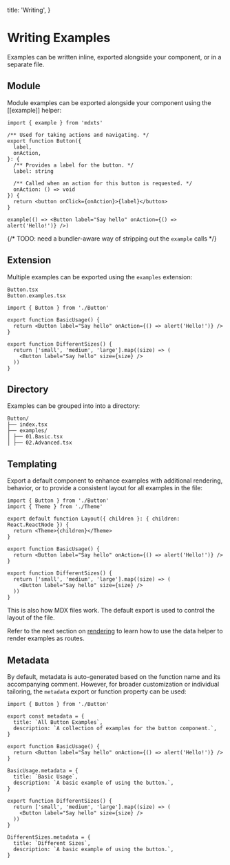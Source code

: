   title: 'Writing',
}

# Writing Examples

Examples can be written inline, exported alongside your component, or in a separate file.

## Module

Module examples can be exported alongside your component using the [[example]] helper:

```tsx filename="Button.tsx"
import { example } from 'mdxts'

/** Used for taking actions and navigating. */
export function Button({
  label,
  onAction,
}: {
  /** Provides a label for the button. */
  label: string

  /** Called when an action for this button is requested. */
  onAction: () => void
}) {
  return <button onClick={onAction}>{label}</button>
}

example(() => <Button label="Say hello" onAction={() => alert('Hello!')} />)
```

{/* TODO: need a bundler-aware way of stripping out the `example` calls */}

## Extension

Multiple examples can be exported using the `examples` extension:

```
Button.tsx
Button.examples.tsx
```

```tsx filename="Button.examples.tsx"
import { Button } from './Button'

export function BasicUsage() {
  return <Button label="Say hello" onAction={() => alert('Hello!')} />
}

export function DifferentSizes() {
  return ['small', 'medium', 'large'].map((size) => (
    <Button label="Say hello" size={size} />
  ))
}
```

## Directory

Examples can be grouped into into a directory:

```
Button/
├── index.tsx
├── examples/
│ ├── 01.Basic.tsx
│ ├── 02.Advanced.tsx
```

## Templating

Export a default component to enhance examples with additional rendering, behavior, or to provide a consistent layout for all examples in the file:

```tsx filename="Button.examples.tsx" highlight="4-10"
import { Button } from './Button'
import { Theme } from './Theme'

export default function Layout({ children }: { children: React.ReactNode }) {
  return <Theme>{children}</Theme>
}

export function BasicUsage() {
  return <Button label="Say hello" onAction={() => alert('Hello!')} />
}

export function DifferentSizes() {
  return ['small', 'medium', 'large'].map((size) => (
    <Button label="Say hello" size={size} />
  ))
}
```

<Note>
  This is also how MDX files work. The default export is used to control the
  layout of the file.
</Note>

Refer to the next section on [rendering](./02.rendering.mdx) to learn how to use the data helper to render examples as routes.

## Metadata

By default, metadata is auto-generated based on the function name and its accompanying comment. However, for broader customization or individual tailoring, the `metadata` export or function property can be used:

```tsx filename="Button.examples.tsx" highlight="3-6"
import { Button } from './Button'

export const metadata = {
  title: `All Button Examples`,
  description: `A collection of examples for the button component.`,
}

export function BasicUsage() {
  return <Button label="Say hello" onAction={() => alert('Hello!')} />
}

BasicUsage.metadata = {
  title: `Basic Usage`,
  description: `A basic example of using the button.`,
}

export function DifferentSizes() {
  return ['small', 'medium', 'large'].map((size) => (
    <Button label="Say hello" size={size} />
  ))
}

DifferentSizes.metadata = {
  title: `Different Sizes`,
  description: `A basic example of using the button.`,
}
```
